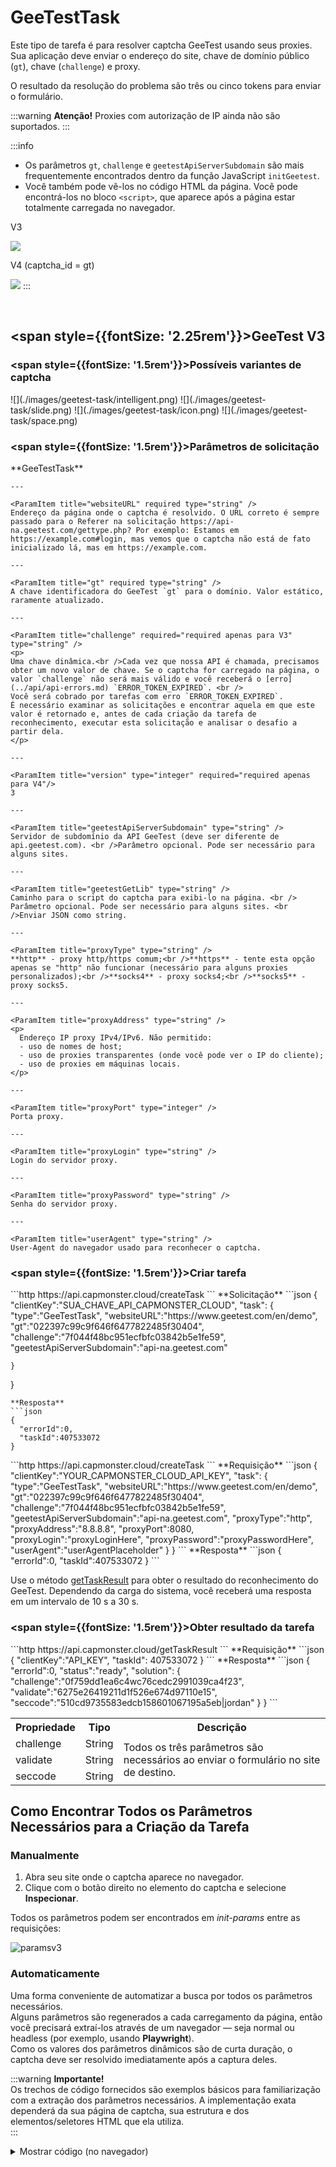 ﻿---
sidebar_position: 4
sidebar_label: GeeTestTask
---



# GeeTestTask

<PriceBlockWrap>
  <PriceBlock title="GeeTestTask" captchaId="geetest"/>
</PriceBlockWrap>

Este tipo de tarefa é para resolver captcha GeeTest usando seus proxies.
Sua aplicação deve enviar o endereço do site, chave de domínio público (`gt`), chave (`challenge`) e proxy.

O resultado da resolução do problema são três ou cinco tokens para enviar o formulário.

:::warning **Atenção!**
Proxies com autorização de IP ainda não são suportados.
:::

:::info
- Os parâmetros `gt`, `challenge` e `geetestApiServerSubdomain` são mais frequentemente encontrados dentro da função JavaScript `initGeetest`.
- Você também pode vê-los no código HTML da página. Você pode encontrá-los no bloco `<sсript>`, que aparece após a página estar totalmente carregada no navegador.
  
V3

![](./images/geetest-task/Aspose.Words.09e28b99-ec8b-4638-848b-cdd6fefc7ac8.001.png)

V4 (captcha_id = gt)

![](./images/geetest-task/Aspose.Words.09e28b99-ec8b-4638-848b-cdd6fefc7ac8.002.png)
:::

<br />

## <span style={{fontSize: '2.25rem'}}>GeeTest V3</span>

### <span style={{fontSize: '1.5rem'}}>Possíveis variantes de captcha</span>

<Tabs className="full-width-tabs">
  <TabItem value="intelligent" label="Modo Inteligente" default className="bordered-panel">
    ![](./images/geetest-task/intelligent.png)
  </TabItem>
  <TabItem value="slide" label="CAPTCHA de Deslizamento" className="bordered-panel">
    ![](./images/geetest-task/slide.png)
  </TabItem>
  <TabItem value="icon" label="CAPTCHA de Ícone" className="bordered-panel">
    ![](./images/geetest-task/icon.png)
  </TabItem>
  <TabItem value="space" label="CAPTCHA de Espaço" className="bordered-panel">
    ![](./images/geetest-task/space.png)
  </TabItem>
</Tabs>

### <span style={{fontSize: '1.5rem'}}>Parâmetros de solicitação</span>

  <TabItem value="proxy" label="GeeTestTask (usando proxy)" className="bordered-panel">
    <ParamItem title="type" required type="string" />
    **GeeTestTask**

    ---

    <ParamItem title="websiteURL" required type="string" />
    Endereço da página onde o captcha é resolvido. O URL correto é sempre passado para o Referer na solicitação https://api-na.geetest.com/gettype.php? Por exemplo: Estamos em https://example.com#login, mas vemos que o captcha não está de fato inicializado lá, mas em https://example.com.

    ---

    <ParamItem title="gt" required type="string" />
    A chave identificadora do GeeTest `gt` para o domínio. Valor estático, raramente atualizado.

    ---

    <ParamItem title="challenge" required="required apenas para V3" type="string" />
    <p>
    Uma chave dinâmica.<br />Cada vez que nossa API é chamada, precisamos obter um novo valor de chave. Se o captcha for carregado na página, o valor `challenge` não será mais válido e você receberá o [erro](../api/api-errors.md) `ERROR_TOKEN_EXPIRED`. <br />
    Você será cobrado por tarefas com erro `ERROR_TOKEN_EXPIRED`.
    É necessário examinar as solicitações e encontrar aquela em que este valor é retornado e, antes de cada criação da tarefa de reconhecimento, executar esta solicitação e analisar o desafio a partir dela.
    </p>

    ---

    <ParamItem title="version" type="integer" required="required apenas para V4"/>
    3

    ---

    <ParamItem title="geetestApiServerSubdomain" type="string" />
    Servidor de subdomínio da API GeeTest (deve ser diferente de api.geetest.com). <br />Parâmetro opcional. Pode ser necessário para alguns sites.

    ---

    <ParamItem title="geetestGetLib" type="string" />
    Caminho para o script do captcha para exibi-lo na página. <br /> Parâmetro opcional. Pode ser necessário para alguns sites. <br />Enviar JSON como string.

    ---

    <ParamItem title="proxyType" type="string" />
    **http** - proxy http/https comum;<br />**https** - tente esta opção apenas se "http" não funcionar (necessário para alguns proxies personalizados);<br />**socks4** - proxy socks4;<br />**socks5** - proxy socks5.

    ---

    <ParamItem title="proxyAddress" type="string" />
    <p>
      Endereço IP proxy IPv4/IPv6. Não permitido:
      - uso de nomes de host;
      - uso de proxies transparentes (onde você pode ver o IP do cliente);
      - uso de proxies em máquinas locais.
    </p>

    ---

    <ParamItem title="proxyPort" type="integer" />
    Porta proxy.

    ---

    <ParamItem title="proxyLogin" type="string" />
    Login do servidor proxy.

    ---

    <ParamItem title="proxyPassword" type="string" />
    Senha do servidor proxy.

    ---

    <ParamItem title="userAgent" type="string" />
    User-Agent do navegador usado para reconhecer o captcha.
  </TabItem>


### <span style={{fontSize: '1.5rem'}}>Criar tarefa</span>

<Tabs className="full-width-tabs filled-tabs request-tabs" groupId="captcha-type">
<TabItem value="proxyless" label="GeeTestTask (sem proxy)" default className="method-panel">
    <MethodItem>
      ```http
      https://api.capmonster.cloud/createTask
      ```
    </MethodItem>
<MethodDescription>
**Solicitação**
```json
{
    "clientKey":"SUA_CHAVE_API_CAPMONSTER_CLOUD",
    "task":
    {
        "type":"GeeTestTask",
        "websiteURL":"https://www.geetest.com/en/demo",
        "gt":"022397c99c9f646f6477822485f30404",
        "challenge":"7f044f48bc951ecfbfc03842b5e1fe59",
		"geetestApiServerSubdomain":"api-na.geetest.com"

    }
}
```
**Resposta**
```json
{
  "errorId":0,
  "taskId":407533072
}
```

</MethodDescription>
</TabItem>
<TabItem value="proxy" label="GeeTestTask (usando proxy)" className="method-panel">
<MethodItem>
```http
https://api.capmonster.cloud/createTask
```
</MethodItem>
<MethodDescription>
**Requisição**
```json
{
  "clientKey":"YOUR_CAPMONSTER_CLOUD_API_KEY",
  "task": {
    "type":"GeeTestTask",
    "websiteURL":"https://www.geetest.com/en/demo",
    "gt":"022397c99c9f646f6477822485f30404",
    "challenge":"7f044f48bc951ecfbfc03842b5e1fe59",
	"geetestApiServerSubdomain":"api-na.geetest.com",
    "proxyType":"http",
    "proxyAddress":"8.8.8.8",
    "proxyPort":8080,
    "proxyLogin":"proxyLoginHere",
    "proxyPassword":"proxyPasswordHere",
    "userAgent":"userAgentPlaceholder"
  }
}
```
**Resposta**
```json
{
  "errorId":0,
  "taskId":407533072
}
```
</MethodDescription>
</TabItem>

</Tabs>


Use o método [getTaskResult](../api/methods/get-task-result.md) para obter o resultado do reconhecimento do GeeTest. Dependendo da carga do sistema, você receberá uma resposta em um intervalo de 10 s a 30 s.

### <span style={{fontSize: '1.5rem'}}>Obter resultado da tarefa</span>


<TabItem value="proxyless" label="GeeTestTask (sem proxy)" default className="method-panel-full">
<MethodItem>
```http
https://api.capmonster.cloud/getTaskResult
```
</MethodItem>
<MethodDescription>
**Requisição**
```json
{
  "clientKey":"API_KEY",
  "taskId": 407533072
}
```
**Resposta**
```json
{
  "errorId":0,
  "status":"ready",
  "solution": {
    "challenge":"0f759dd1ea6c4wc76cedc2991039ca4f23",
    "validate":"6275e26419211d1f526e674d97110e15",
    "seccode":"510cd9735583edcb158601067195a5eb|jordan"
  }
}
```
</MethodDescription>
</TabItem>

<br />

<table><tr>
<th><b>Propriedade</b></th><th><b>Tipo</b></th><th><b>Descrição</b></th>
</tr>
<tr><td>challenge</td><td>String</td><td rowspan="3">Todos os três parâmetros são necessários ao enviar o formulário no site de destino.</td></tr>
<tr><td>validate</td><td>String</td></tr>
<tr><td>seccode</td><td>String</td></tr>
</table>

## Como Encontrar Todos os Parâmetros Necessários para a Criação da Tarefa

### Manualmente

1. Abra seu site onde o captcha aparece no navegador.
2. Clique com o botão direito no elemento do captcha e selecione **Inspecionar**.

Todos os parâmetros podem ser encontrados em *init-params* entre as requisições:

![paramsv3](images\geetest-task\init-params.png)

### Automaticamente

Uma forma conveniente de automatizar a busca por todos os parâmetros necessários.  
Alguns parâmetros são regenerados a cada carregamento da página, então você precisará extraí-los através de um navegador — seja normal ou headless (por exemplo, usando **Playwright**).  
Como os valores dos parâmetros dinâmicos são de curta duração, o captcha deve ser resolvido imediatamente após a captura deles.

:::warning **Importante!**  
Os trechos de código fornecidos são exemplos básicos para familiarização com a extração dos parâmetros necessários. A implementação exata dependerá da sua página de captcha, sua estrutura e dos elementos/seletores HTML que ela utiliza.  
:::

<Tabs className="full-width-tabs filled-tabs request-tabs">
  <TabItem value="js" label="JavaScript" default className="method-panel">
    <details>
      <summary>Mostrar código (no navegador)</summary>

      ```js
      (function detectGeeTestV3Browser() {
        const t = Date.now();
        const url = `https://example.com/api/v1/captcha/gee-test/init-params?t=${t}`;

        fetch(url)
          .then(res => res.json())
          .then(data => {
            const { gt, challenge } = data;
            if (gt && challenge) {
              console.log("GeeTest v3 detectado:");
              console.log({ gt, challenge });
            } else {
              console.log("Falha ao encontrar os parâmetros gt/challenge");
            }
          })
          .catch(err => console.error("Erro na requisição:", err));
      })();
      ```
    </details>

    <details>
      <summary>Mostrar código (Node.js)</summary>

      ```js
      async function detectGeeTestV3() {
        const result = {
          version: null,
          data: {},
        };

        const t = Date.now(); // Obter timestamp atual
        try {
          const response = await fetch(
            `https://example.com/api/v1/captcha/gee-test/init-params?t=${t}`
          );

          if (response.ok) {
            const data = await response.json();
            const challenge = data.challenge;
            const gt = data.gt;

            if (gt && challenge) {
              result.version = "v3";
              result.data = { gt, challenge };
              console.log(result.data);
            } else {
              console.log("Erro: gt ou challenge ausentes");
            }
          } else {
            console.log("Erro: status de resposta inválido", response.status);
          }
        } catch (error) {
          console.error("Falha na requisição", error);
        }

        return result;
      }

      detectGeeTestV3();
      ```
    </details>
  </TabItem>

  <TabItem value="python" label="Python" className="method-panel">
    <details>
      <summary>Mostrar código</summary>

      ```python
      import requests
      import asyncio
      import time

      async def detect_gee_test_v3():
        result = {
            'version': None,
            'data': {},
        }

        t = int(time.time() * 1000)
        response = requests.get(f'https://example.com/api/v1/captcha/gee-test/init-params?t={t}')
        
        if response.status_code == 200:
            data = response.json()
            challenge = data.get('challenge')
            gt = data.get('gt')

            if gt and challenge:
                result['version'] = 'v3'
                result['data'] = {'gt': gt, 'challenge': challenge}
                print(result['data'])
            else:
                print('erro')

        return result

      asyncio.run(detect_gee_test_v3())
      ```
    </details>
  </TabItem>

  <TabItem value="csharp" label="C#" className="method-panel">
    <details>
      <summary>Mostrar código</summary>

      ```csharp
      using System;
      using System.Net.Http;
      using System.Threading.Tasks;
      using Newtonsoft.Json.Linq;

      class Program
      {
          static async Task DetectGeeTestV3()
          {
              var result = new
              {
                  version = (string)null,
                  data = new { gt = (string)null, challenge = (string)null },
              };

              using (var client = new HttpClient())
              {
                  long t = DateTimeOffset.Now.ToUnixTimeMilliseconds();
                  var url = $"https://example.com/api/v1/captcha/gee-test/init-params?t={t}";

                  var response = await client.GetAsync(url);

                  if (response.IsSuccessStatusCode)
                  {
                      var responseContent = await response.Content.ReadAsStringAsync();
                      var data = JObject.Parse(responseContent);
                      var challenge = data["challenge"]?.ToString();
                      var gt = data["gt"]?.ToString();

                      if (!string.IsNullOrEmpty(gt) && !string.IsNullOrEmpty(challenge))
                      {
                          result = new
                          {
                              version = "v3",
                              data = new { gt = gt, challenge = challenge }
                          };
                          Console.WriteLine($"GT: {gt}, Challenge: {challenge}");
                      }
                      else
                      {
                          Console.WriteLine("Erro: Parâmetros necessários ausentes.");
                      }
                  }
                  else
                  {
                      Console.WriteLine("Erro: Falha ao obter resposta.");
                  }
              }
          }

          static async Task Main(string[] args)
          {
              await DetectGeeTestV3();
          }
      }
      ```
    </details>
  </TabItem>
</Tabs>

### <span style={{fontSize: '1.5rem'}}>Usar biblioteca SDK</span>

<Tabs className="full-width-tabs filled-tabs request-tabs" groupId="captcha-type">
  <TabItem value="js" label="JavaScript" default className="method-panel">
    ```js
    // https://github.com/ZennoLab/capmonstercloud-client-js

    import { CapMonsterCloudClientFactory, ClientOptions, GeeTestRequest, /*GeeTestRequest*/ } from '@zennolab_com/capmonstercloud-client';

    document.addEventListener('DOMContentLoaded', async () => {
      const cmcClient = CapMonsterCloudClientFactory.Create(new ClientOptions({ clientKey: '<your capmonster.cloud API key>' }));
      console.log(await cmcClient.getBalance());

      const geetestV3Request = new GeeTestRequest({
        websiteURL: 'https://example.com/geetest.php',
        gt: '81dc9bdb52d04dc20036dbd8313ed055',
        challenge: 'd93591bdf7860e1e4ee2fca799911215',
      });

      // const geetestV3Request = new GeeTestRequest({
      //   websiteURL: 'https://example.com/geetest.php',
      //   gt: '81dc9bdb52d04dc20036dbd8313ed055',
      //   challenge: 'd93591bdf7860e1e4ee2fca799911215',
      //   userAgent: 'userAgentPlaceholder',
      //   proxyType: 'https',
      //   proxyAddress: 'https://proxy.com',
      //   proxyPort: 6045,
      //   proxyLogin: 'login',
      //   proxyPassword: 'password',
      // });

      console.log(await cmcClient.Solve(geetestV3Request));
    });
    ```
  </TabItem>

  <TabItem value="python" label="Python" className="method-panel">
    ```python
    # https://github.com/ZennoLab/capmonstercloud-client-python

    # GeeTestV3:

    import asyncio
    from capmonstercloudclient import CapMonsterClient, ClientOptions
    from capmonstercloudclient.requests import GeetestRequest

    client_options = ClientOptions(api_key="your_api_key")  # Replace with your CapMonsterCloud API key
    cap_monster_client = CapMonsterClient(options=client_options)

    geetest_request = GeetestRequest(
        websiteUrl="https://example.com",  # Website with the captcha
        gt="your_gt_value",  # Replace with the 'gt' parameter
        challenge="your_challenge_value"  # Replace with the 'challenge' parameter
    )

    async def solve_captcha():
        return await cap_monster_client.solve_captcha(geetest_request)

    responses = asyncio.run(solve_captcha())
    print(responses)
    ```

    ```python
    # Geetest V3

    import asyncio
    from capmonstercloudclient import CapMonsterClient, ClientOptions
    from capmonstercloudclient.requests import GeetestRequest

    client_options = ClientOptions(api_key="your_api_key")  # Replace with your CapMonsterCloud API key
    cap_monster_client = CapMonsterClient(options=client_options)

    geetest_request = GeetestRequest(
        websiteUrl="https://example.com",  # Website with the captcha
        gt="your_gt_value",  
        challenge="your_challenge_value",  
        proxyType="http",  # Type of proxy (http, https, socks4, socks5)
        proxyAddress="8.8.8.8",  
        proxyPort=8080,  
        proxyLogin="proxyLoginHere",  
        proxyPassword="proxyPasswordHere", 
        user_agent="Mozilla/5.0 (Windows NT 10.0; Win64; x64) AppleWebKit/537.36 (KHTML, like Gecko) Chrome/130.0.0.0 Safari/537.36"  # Use the current userAgent
    )

    async def solve_captcha():
        return await cap_monster_client.solve_captcha(geetest_request)

    responses = asyncio.run(solve_captcha())
    print(responses)
    ```
  </TabItem>

  <TabItem value="csharp" label="C#" className="method-panel">
    ```csharp
    // https://github.com/ZennoLab/capmonstercloud-client-dotnet

    // GeeTestV3:

    using Zennolab.CapMonsterCloud.Requests;
    using Zennolab.CapMonsterCloud;

    class Program
    {
        static async Task Main(string[] args)
        {
            var clientOptions = new ClientOptions
            {
                ClientKey = "your_api_key" // Replace with your CapMonster Cloud API key
            };

            var cmCloudClient = CapMonsterCloudClientFactory.Create(clientOptions);

            var geetestRequest = new GeeTestRequest
            {
                WebsiteUrl = "https://example.com/demo/geetest", // URL with the captcha
                Gt = "your_gt_value", // Replace with the actual gt value
                Challenge = "your_challenge_value" // Replace with the actual challenge value
            };

            var geetestResult = await cmCloudClient.SolveAsync(geetestRequest);

            Console.WriteLine("Captcha Solution:");
            Console.WriteLine($"Challenge: {geetestResult.Solution.Challenge}");
            Console.WriteLine($"Validate:  {geetestResult.Solution.Validate}");
            Console.WriteLine($"SecCode:   {geetestResult.Solution.SecCode}");
        }
    }
    ```

    ```csharp
    // Geetest V3

    using Zennolab.CapMonsterCloud.Requests;
    using Zennolab.CapMonsterCloud;

    class Program
    {
        static async Task Main(string[] args)
        {
            var clientOptions = new ClientOptions
            {
                ClientKey = "your_api_key" // Replace with your CapMonster Cloud API key
            };

            var cmCloudClient = CapMonsterCloudClientFactory.Create(clientOptions);

            var geetestRequest = new GeeTestRequest
            {
                WebsiteUrl = "https://example.com/demo/geetest", // URL with the captcha
                Gt = "your_gt_value", // Replace with the actual gt value
                Challenge = "your_challenge_value",
                ProxyType = ProxyType.Http,
                ProxyAddress = "8.8.8.8",
                ProxyPort = 8080,
                ProxyLogin = "proxyLoginHere",
                ProxyPassword = "proxyPasswordHere"
            };

            var geetestResult = await cmCloudClient.SolveAsync(geetestRequest);

            Console.WriteLine("Captcha Solution:");
            Console.WriteLine($"Challenge: {geetestResult.Solution.Challenge}");
            Console.WriteLine($"Validate:  {geetestResult.Solution.Validate}");
            Console.WriteLine($"SecCode:   {geetestResult.Solution.SecCode}");
        }
    }
    ```
  </TabItem>  
</Tabs>

<br />

## <span style={{fontSize: '2.25rem'}}>GeeTest V4</span>

### <span style={{fontSize: '1.5rem'}}>Possível variante de captcha</span>

![](./images/geetest-task/geetest4.png)


### <span style={{fontSize: '1.5rem'}}>Parâmetros de requisição</span>

<TabItem value="proxy" label="GeeTestTask (usando proxy)" className="bordered-panel">
<ParamItem title="type" required type="string" />
**GeeTestTask**

---

<ParamItem title="websiteURL" required type="string" />
Endereço da página onde o captcha está sendo resolvido.

---

<ParamItem title="gt" required type="string" />
A chave do identificador GeeTest para o domínio - o parâmetro `captcha_id`.

---

<ParamItem title="version" type="integer" required="required only for V4"/>
4

---

<ParamItem title="geetestApiServerSubdomain" type="string" />
Subdomínio do servidor API GeeTest (deve ser diferente de api.geetest.com). <br />Parâmetro opcional. Pode ser necessário para alguns sites.

---

<ParamItem title="geetestGetLib" type="string" />
Caminho para o script captcha para exibi-lo na página. <br />Parâmetro opcional. Pode ser necessário para alguns sites. <br />Enviar JSON como string.

---

<ParamItem title="initParameters" type="object" />
Parâmetros adicionais para a versão 4, usados junto com “riskType” (tipo de captcha/características de sua verificação).

---

<ParamItem title="proxyType" type="string" />
**http** - proxy http/https comum;<br />**https** - tente essa opção apenas se "http" não funcionar (necessário para alguns proxies personalizados);<br />**socks4** - proxy socks4;<br />**socks5** - proxy socks5.

---

<ParamItem title="proxyAddress" type="string" />
<p>
Endereço IP do proxy IPv4/IPv6. Não permitido:
- uso de nomes de host;
- uso de proxies transparentes (onde é possível ver o IP do cliente);
- uso de proxies em máquinas locais.
</p>

---

<ParamItem title="proxyPort" type="integer" />
Porta do proxy.

---

<ParamItem title="proxyLogin" type="string" />
Login do servidor proxy.

---

<ParamItem title="proxyPassword" type="string" />
Senha do servidor proxy.

---

<ParamItem title="userAgent" type="string" />
User-Agent do navegador usado para reconhecer o captcha.
</TabItem>


### <span style={{fontSize: '1.5rem'}}>Método de criação de tarefa</span>


<Tabs className="full-width-tabs filled-tabs request-tabs" groupId="captcha-type">
<TabItem value="proxyless" label="GeeTestTask (sem proxy)" default className="method-panel">
<MethodItem>
```http
https://api.capmonster.cloud/createTask
```
</MethodItem>
<MethodDescription>
**Requisição**
```json
{
    "clientKey":"YOUR_CAPMONSTER_CLOUD_API_KEY",
    "task":
    {
        "type":"GeeTestTask",
        "websiteURL":"https://gt4.geetest.com/",
        "gt":"54088bb07d2df3c46b79f80300b0abbe",
        "version": 4,
        "initParameters": {
          "riskType": "slide"
        }
    }
}
```

**Resposta**
```json
{
  "errorId":0,
  "taskId":407533072
}
```

</MethodDescription>
</TabItem>
<TabItem value="proxy" label="GeeTestTask (usando proxy)" className="method-panel">
<MethodItem>
```http
https://api.capmonster.cloud/createTask
```
</MethodItem>
<MethodDescription>
**Requisição**
```json
{
  "clientKey":"YOUR_CAPMONSTER_CLOUD_API_KEY",
  "task": {
    "type":"GeeTestTask",
    "websiteURL":"https://gt4.geetest.com/",
    "gt":"54088bb07d2df3c46b79f80300b0abbe",
    "version": 4,
    "initParameters": {
      "riskType": "slide"
    },
    "proxyType":"http",
    "proxyAddress":"8.8.8.8",
    "proxyPort":8080,
    "proxyLogin":"proxyLoginHere",
    "proxyPassword":"proxyPasswordHere",
    "userAgent":"userAgentPlaceholder"
	
  }
}
```

**Resposta**
```json
{
  "errorId":0,
  "taskId":407533072
}
```
</MethodDescription>
</TabItem>

</Tabs>

Use o [getTaskResult](../api/methods/get-task-result.md) para obter o resultado do reconhecimento GeeTest. Dependendo da carga do sistema, você receberá uma resposta em um intervalo de 10 s a 30 s.

### <span style={{fontSize: '1.5rem'}}>Método de obtenção do resultado da tarefa</span>

<TabItem value="proxyless" label="GeeTestTask (sem proxy)" default className="method-panel-full">
<MethodItem>
```http
https://api.capmonster.cloud/getTaskResult
```
</MethodItem>
<MethodDescription>
**Requisição**
```json
{
  "clientKey":"API_KEY",
  "taskId": 407533072
}
```
**Resposta**
```json
{
  "errorId":0,
  "status":"ready",
  "solution": {
    "captcha_id":"f5c2ad5a8a3cf37192d8b9c039950f79",
    "lot_number":"bcb2c6ce2f8e4e9da74f2c1fa63bd713",
    "pass_token":"edc7a17716535a5ae624ef4707cb6e7e478dc557608b068d202682c8297695cf",
    "gen_time":"1683794919",
    "captcha_output":"XwmTZEJCJEnRIJBlvtEAZ662T...[cut]...SQ3fX-MyoYOVDMDXWSRQig56"
  }
}
```
</MethodDescription>
</TabItem>

<br />

<table>
<tr>
<th><b>Propriedade</b></th><th><b>Tipo</b></th><th><b>Descrição</b></th>
</tr>
<tr>
<td>captcha_id</td><td>String</td><td rowspan="5">Todos os cinco parâmetros são necessários ao enviar o formulário no site de destino.<br />input[name=captcha_id]<br />input[name=lot_number]<br />input[name=pass_token]<br />input[name=gen_time]<br />input[name=captcha_output]</td>
</tr>
<tr><td>lot_number</td><td>String</td></tr>
<tr><td>pass_token</td><td>String</td></tr>
<tr><td>gen_time</td><td>String</td></tr>
<tr><td>captcha_output</td><td>String</td></tr>
</table>

## Como Encontrar Todos os Parâmetros Necessários para a Criação da Tarefa

### Manualmente

1. Abra seu site onde o captcha aparece no navegador.  
2. Clique com o botão direito no elemento do captcha e selecione **Inspecionar**.

Os parâmetros podem ser carregados em *load?callback*:

![paramsv4](images\geetest-task\load-callback.png)

### Automaticamente

Uma forma conveniente de automatizar a busca por todos os parâmetros necessários.  
Alguns parâmetros são regenerados toda vez que a página carrega, então você precisará extraí-los através de um navegador — seja normal ou headless (por exemplo, usando **Playwright**).  
Como os valores dos parâmetros dinâmicos têm vida curta, o captcha deve ser resolvido imediatamente após recuperá-los.

:::warning **Importante!**  
Os trechos de código fornecidos são exemplos básicos para familiarização com a extração dos parâmetros necessários. A implementação exata dependerá da sua página de captcha, sua estrutura e os elementos/seletores HTML que ela utiliza.  
:::

<Tabs className="full-width-tabs filled-tabs request-tabs">
  <TabItem value="js" label="JavaScript" default className="method-panel">
    <details>
      <summary>Mostrar código (no navegador)</summary>

      ```js
      (function() {
        function getQueryParams(url) {
          const params = new URLSearchParams(new URL(url).search);
          const captchaId = params.get('captcha_id');
          const challenge = params.get('challenge');
          const riskType = params.get('risk_type');
          return { captchaId, challenge, riskType };
        }

        const observer = new PerformanceObserver((list) => {
          const entries = list.getEntriesByType('resource');
          entries.forEach((entry) => {
            if (entry.name.includes('https://gcaptcha4.geetest.com/load?')) {
              const { captchaId, challenge, riskType } = getQueryParams(entry.name);
              if (captchaId && challenge) {
                console.log('GeeTest v4 detectado (via PerformanceObserver):');
                console.log({ captchaId, challenge, riskType });
              }
            }
          });
        });

        observer.observe({ type: 'resource', buffered: true });
      })();
      ```
    </details>

    <details>
      <summary>Mostrar código (Node.js)</summary>

      ```js
      import { chromium } from "playwright";

      async function detectGeeTestV4(pageUrl) {
        const result = { version: null, data: {} };

        const browser = await chromium.launch({ headless: false });
        const context = await browser.newContext();
        const page = await context.newPage();

        page.on("response", async (response) => {
          const url = response.url();
          if (url.includes("https://gcaptcha4.geetest.com/load?")) {
            const urlParams = new URLSearchParams(url.split("?")[1]);
            const captchaId = urlParams.get("captcha_id");
            const challenge = urlParams.get("challenge");
            const riskType = urlParams.get("risk_type");

            if (captchaId && challenge && !result.version) {
              result.version = "v4";
              result.data = {
                captchaId: captchaId,
                challenge: challenge,
                riskType: riskType,
              };
              console.log("GeeTest v4 detectado:");
              console.log(result.data);
            }
          }
        });

        await page.goto(pageUrl, { waitUntil: "networkidle" });
        await page.waitForTimeout(20000);

        if (!result.version) {
          console.log("erro");
        }

        await browser.close();
        return result;
      }

      detectGeeTestV4("https://example.com").then((result) => {
        console.log(result);
      });
      ```
    </details>
  </TabItem>

  <TabItem value="python" label="Python" className="method-panel">
    <details>
      <summary>Mostrar código</summary>

      ```python
      import asyncio
      from playwright.async_api import async_playwright
      from urllib.parse import urlparse, parse_qs

      async def detect_geetest_v4(page_url):
          result = {"version": None, "data": {}}

          async with async_playwright() as p:
              browser = await p.chromium.launch(headless=False)
              context = await browser.new_context()
              page = await context.new_page()

              async def on_request(request):
                  url = request.url
                  if "https://gcaptcha4.geetest.com/load?" in url:
                      query = parse_qs(urlparse(url).query)
                      captcha_id = query.get("captcha_id", [None])[0]
                      challenge = query.get("challenge", [None])[0]
                      risk_type = query.get("risk_type", [None])[0]

                      if captcha_id and challenge and not result["version"]:
                          result["version"] = "v4"
                          result["data"] = {
                              "captchaId": captcha_id,
                              "challenge": challenge,
                              "riskType": risk_type
                          }
                          print("GeeTest v4 detectado:")
                          print(result["data"])

              context.on("request", on_request)

              await page.goto(page_url, wait_until="networkidle")
              await asyncio.sleep(10)

              if not result["version"]:
                  print("erro")

              await browser.close()
              return result

      asyncio.run(detect_geetest_v4("https://www.example.com"))
      ```
    </details>
  </TabItem>

  <TabItem value="csharp" label="C#" className="method-panel">
    <details>
      <summary>Mostrar código</summary>

      ```csharp
      using System;
      using System.Threading.Tasks;
      using Microsoft.Playwright;
      using System.Web;

      class Program
      {
          public static async Task Main(string[] args)
          {
              var result = new
              {
                  Version = (string)null,
                  Data = new
                  {
                      CaptchaId = (string)null,
                      Challenge = (string)null,
                      RiskType = (string)null
                  }
              };

              using var playwright = await Playwright.CreateAsync();
              var browser = await playwright.Chromium.LaunchAsync(new BrowserTypeLaunchOptions
              {
                  Headless = false
              });

              var context = await browser.NewContextAsync();
              var page = await context.NewPageAsync();

              page.Request += (_, request) =>
              {
                  var url = request.Url;

                  if (url.Contains("https://gcaptcha4.geetest.com/load?"))
                  {
                      var uri = new Uri(url);
                      var queryParams = HttpUtility.ParseQueryString(uri.Query);
                      var captchaId = queryParams.Get("captcha_id");
                      var challenge = queryParams.Get("challenge");
                      var riskType = queryParams.Get("risk_type");

                      if (!string.IsNullOrEmpty(captchaId) && !string.IsNullOrEmpty(challenge))
                      {
                          Console.WriteLine("GeeTest v4 detectado:");
                          Console.WriteLine($"CaptchaId: {captchaId}");
                          Console.WriteLine($"Challenge: {challenge}");
                          Console.WriteLine($"RiskType: {riskType}");
                      }
                  }
              };

              await page.GotoAsync("https://www.example.com/", new PageGotoOptions
              {
                  WaitUntil = WaitUntilState.NetworkIdle
              });

              await Task.Delay(10000);

              await browser.CloseAsync();
          }
      }
      ```
    </details>
  </TabItem>
</Tabs>

### <span style={{fontSize: '1.5rem'}}>Usar a biblioteca SDK</span>

<Tabs className="full-width-tabs filled-tabs request-tabs" groupId="captcha-type">
  <TabItem value="js" label="JavaScript" default className="method-panel">
    ```js
    // https://github.com/ZennoLab/capmonstercloud-client-js

    import { CapMonsterCloudClientFactory, ClientOptions, GeeTestRequest, /*GeeTestRequest*/ } from '@zennolab_com/capmonstercloud-client';

    document.addEventListener('DOMContentLoaded', async () => {
      const cmcClient = CapMonsterCloudClientFactory.Create(new ClientOptions({ clientKey: '<your capmonster.cloud API key>' }));
      console.log(await cmcClient.getBalance());

      const geetestV4Request = new GeeTestRequest({
        websiteURL: 'https://example.com/geetest.php',
        gt: '81dc9bdb52d04dc20036dbd8313ed055',
        challenge: 'd93591bdf7860e1e4ee2fca799911215',
        version: '4',
        initParameters: {
          riskType: 'slide',
        },
      });

      // const geetestV4Request = new GeeTestRequest({
      //   websiteURL: 'https://example.com/geetest.php',
      //   gt: '81dc9bdb52d04dc20036dbd8313ed055',
      //   challenge: 'd93591bdf7860e1e4ee2fca799911215',
      //   version: '4',
      //   initParameters: {
      //     riskType: 'slide',
      //   },
      //   userAgent: 'userAgentPlaceholder',
      //   proxyType: 'https',
      //   proxyAddress: 'https://proxy.com',
      //   proxyPort: 6045,
      //   proxyLogin: 'login',
      //   proxyPassword: 'p@ssword',
      // })

      console.log(await cmcClient.Solve(geetestV4Request));
    });
    ```
  </TabItem>
  
  <TabItem value="python" label="Python" className="method-panel">
    ```python
    # https://github.com/ZennoLab/capmonstercloud-client-python

    # GeeTestV4
    import asyncio
    from capmonstercloudclient import CapMonsterClient, ClientOptions
    from capmonstercloudclient.requests import GeetestRequest

    client_options = ClientOptions(api_key = "your_api_key")  # Replace with your CapMonsterCloud API key
    cap_monster_client = CapMonsterClient(options = client_options)

    gee_test_request = GeetestRequest(
        websiteUrl    = "https://example.com/",  # Website with the captcha 
        gt            = "54088bb07d2df3c46b79f80300b0abbe",  
        version       = 4,  
        initParameters = {
            "riskType": "slide"
        }
    )

    async def solve_captcha():
        return await cap_monster_client.solve_captcha(gee_test_request)

    responses = asyncio.run(solve_captcha())
    print(responses)
    ```

    ```python
    # GeeTestV4
    import asyncio
    from capmonstercloudclient import CapMonsterClient, ClientOptions
    from capmonstercloudclient.requests import GeetestRequest

    client_options = ClientOptions(api_key = "your_api_key")  # Replace with your CapMonsterCloud API key
    cap_monster_client = CapMonsterClient(options = client_options)

    gee_test_request = GeetestRequest(
        websiteUrl    = "https://example.com/",  # Website with the captcha
        gt            = "54088bb07d2df3c46b79f80300b0abbe",  
        version       = 4,  
        initParameters = {
            "riskType": "slide"
        },
        proxyType     = "http",  # Type of proxy (http, https, socks4, socks5)
        proxyAddress  = "8.8.8.8",  
        proxyPort     = 8080, 
        proxyLogin    = "proxyLoginHere",  
        proxyPassword = "proxyPasswordHere",
        user_agent    = "Mozilla/5.0 (Windows NT 10.0; Win64; x64) AppleWebKit/537.36 (KHTML, like Gecko) Chrome/130.0.0.0 Safari/537.36"  # Use the current userAgent
    )

    async def solve_captcha():
        return await cap_monster_client.solve_captcha(gee_test_request)

    responses = asyncio.run(solve_captcha())
    print(responses)
    ```
  </TabItem>
  
  <TabItem value="csharp" label="C#" className="method-panel">
    ```csharp
    // https://github.com/ZennoLab/capmonstercloud-client-dotnet

    // GeeTestV4
    using Zennolab.CapMonsterCloud.Requests;
    using Zennolab.CapMonsterCloud;

    class Program
    {
        static async Task Main(string[] args)
        {
            var clientOptions = new ClientOptions
            {
                ClientKey = "your_api_key" // Replace with your CapMonster Cloud API key
            };

            var cmCloudClient = CapMonsterCloudClientFactory.Create(clientOptions);

            var geetestRequest = new GeeTestRequest
            {
                WebsiteUrl = "https://example.com/", // Website with the captcha
                Gt = "54088bb07d2df3c46b79f80300b0abbe",
                Version = 4,
                InitParameters = new Dictionary<string, string> { { "riskType", "slide" } }
            };

            var geetestResult = await cmCloudClient.SolveAsync(geetestRequest);

            Console.WriteLine("Captcha Solution:");
            Console.WriteLine($"CaptchaId: {geetestResult.Solution.CaptchaId}");
            Console.WriteLine($"LotNumber: {geetestResult.Solution.LotNumber}");
            Console.WriteLine($"PassToken: {geetestResult.Solution.PassToken}");
            Console.WriteLine($"GenTime: {geetestResult.Solution.GenTime}");
            Console.WriteLine($"CaptchaOutput: {geetestResult.Solution.CaptchaOutput}");
        }
    }
    ```

    ```csharp
    // Geetest V4
    using Zennolab.CapMonsterCloud.Requests;
    using Zennolab.CapMonsterCloud;

    class Program
    {
        static async Task Main(string[] args)
        {
            var clientOptions = new ClientOptions
            {
                ClientKey = "your_api_key" // Replace with your CapMonster Cloud API key
            };

            var cmCloudClient = CapMonsterCloudClientFactory.Create(clientOptions);

            var geetestRequest = new GeeTestRequest
            {
                WebsiteUrl = "https://example.com/", // Website with the captcha
                Gt = "54088bb07d2df3c46b79f80300b0abbe", // Replace with the correct gt value
                Version = 4,
                InitParameters = new Dictionary<string, string> { { "riskType", "slide" } },
                ProxyType = ProxyType.Http,
                ProxyAddress = "8.8.8.8",
                ProxyPort = 8080,
                ProxyLogin = "proxyLoginHere",
                ProxyPassword = "proxyPasswordHere"
            };

            var geetestResult = await cmCloudClient.SolveAsync(geetestRequest);

            Console.WriteLine("Captcha Solution:");
            Console.WriteLine($"CaptchaId: {geetestResult.Solution.CaptchaId}");
            Console.WriteLine($"LotNumber: {geetestResult.Solution.LotNumber}");
            Console.WriteLine($"PassToken: {geetestResult.Solution.PassToken}");
            Console.WriteLine($"GenTime: {geetestResult.Solution.GenTime}");
            Console.WriteLine($"CaptchaOutput: {geetestResult.Solution.CaptchaOutput}");
        }
    }
    ```
  </TabItem>
</Tabs>

## Características da solução GeeTest em app.gal\*\*.com

:::warning **Atenção!**
Esta seção é **apenas relevante para o captcha GeeTest no site `app.gal**.com`**. Estes valores não devem ser usados em outros sites.
:::

<details>
  <summary>Quando usar o campo <code>challenge</code>?</summary>

Para o site **`app.gal**.com`**, é necessário especificar o valor do campo `challenge` de acordo com a ação a ser realizada. Se este campo não for especificado, o valor padrão **`AddTypedCredentialItems`** será usado, mas isso não serve para todos os cenários.

Lista de valores possíveis para `challenge`:

| Ação no site `app.gal**.com`        | Valor do challenge          |
| ----------------------------------- | --------------------------- |
| Enviar código por e-mail            | `SendEmailCode`             |
| Confirmar ação (por exemplo, login) | `SendVerifyCode`            |
| Resgatar recompensa                 | `ClaimUserTask`             |
| Abrir caixa misteriosa              | `OpenMysteryBox`            |
| Comprar na GGShop                   | `BuyGGShop`                 |
| Preparar compra de bilhetes         | `PrepareBuyGGRaffleTickets` |
| Adicionar credenciais               | `AddTypedCredentialItems`   |
| Criar ticket de suporte             | `CreateReportTicket`        |
| Participar de atividade             | `PrepareParticipate`        |
| Atualizar dados de credenciais      | `RefreshCredentialValue`    |
| Sincronizar dados                   | `SyncCredentialValue`       |
| Login via redes sociais             | `GetSocialAuthUrl`          |

> O valor de `challenge` deve corresponder ao `operationName` visível nas requisições de rede (`Network`) no DevTools.

![](./images/geetest-task/geetest_galxe.png)

</details>

<details>
  <summary>Exemplo de envio de tarefa</summary>

```json
{
  "type": "GeeTestTaskProxyless",
  "websiteURL": "https://app.gal**.com/accountSetting/social",
  "gt": "244bcb8b9846215df5af4c624a750db4",
  "challenge": "SendVerifyCode"
}
```

> Observação: A chave GT para gal\*\*.com é sempre `244bcb8b9846215df5af4c624a750db4`. Este valor pode ser mantido como padrão.

</details>

<details>
  <summary>Exemplo de resposta</summary>

```json
{
  "errorId": 0,
  "errorCode": null,
  "errorDescription": null,
  "solution": {
    "lot_number": "e0c84aab60867ad1316f8606d31ab58d2a54d8a4ca8e78b9339abd8ea62967cb",
    "captcha_output": "7DlZW2dul...cbEA5uIbwg==",
    "pass_token": "ce024389a0926e0d1081792c83e0c46f882084e45e95afa0e148fd03aed3ae10",
    "gen_time": "1753158042",
    "encryptedData": ""
  },
  "status": "ready"
}
```

O campo `encryptedData` no site geralmente está vazio, pois a lógica do cliente o ignora. Embora o valor seja retornado via WebAssembly, na prática ele não é utilizado.

</details>

